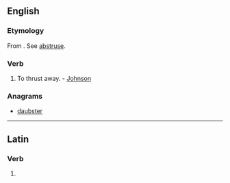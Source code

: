 ==English==

===Etymology===
From {{etyl|la}} {{term|abstrudo|abstrūdō|lang=la|push away, hide}}. See [[abstruse]].

===Verb===
{{en-verb|abstrud|ing}}

# {{transitive|obsolete}} To thrust away. - [[Johnson]]

===Anagrams===
* [[daubster#English|daubster]]

----
==Latin==

===Verb===
{{la-verb-form|abstrūde}}

# {{conjugation of|abstrudo|abstrūdō|2|s|pres|act|imp|lang=la}}
{{count page|[[Wiktionary:Page count]]}}
{{rfc-auto}}